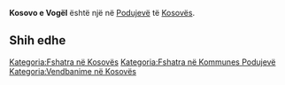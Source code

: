 {{Fshat në 
 | Emri                = Kosovo e Vogël
 | EmriAlt                = 
 | NAME_SHORT_FORM=      
 | NAME_GENERIC=      
 | NAME_SORT_NAME_RO=      KOSOVOEVOGEL
 | FULL_NAME_RO = Kosovo e Vogël
 | FULL_NAME_ND_RO=Kosovo e Vogel
 | SORT_NAME_RG=KOSOVOEVOGEL
 | FULL_NAME_RG=Kosovo e Vogël
 | FULL_NAME_ND_RG=Kosovo e Vogel
 | SRP_NAME_SHORT_FORM=      
 | SRP_NAME_GENERIC=      
 | SRP_NAME_SORT_NAME_RO=      
 | SRP_FULL_NAME_RO = 
 | SRP_FULL_NAME_ND_RO=
 | SRP_SORT_NAME_RG=
 | SRP_FULL_NAME_RG=
 | SRP_FULL_NAME_ND_RG=
 | Emri (Rasa dhanore) = 
 | Figura              = 
 | Shteti              = Kosovo
 | Komuna              = Podujevë
 | Kodi postar         = 
 | Sipërfaqja          = 

 | Popullsia           = 

 | Regj. i popullsisë  = 
 | Dend. e popullsisë  = 
 | Faqja zyrtare       = 
 <!--- Koordinatat ----> 
 | Gjerësia            = 42.889722
 | Gjatësia            = 21.236667
 | Lartësia            = 
}}
'''Kosovo e Vogël''' është një [[]] në [[Podujevë]] të [[Kosovës]].

<!-- == Gjeografia == -->
<!-- == Historia == -->
<!-- == Demografia == -->
== Shih edhe ==
{{Komuna Podujevë}}
{{Kosovo-Administrata-Cung}}

[[Kategoria:Fshatra në Kosovës]]
[[Kategoria:Fshatra në Kommunes Podujevë]]
[[Kategoria:Vendbanime në Kosovës]]